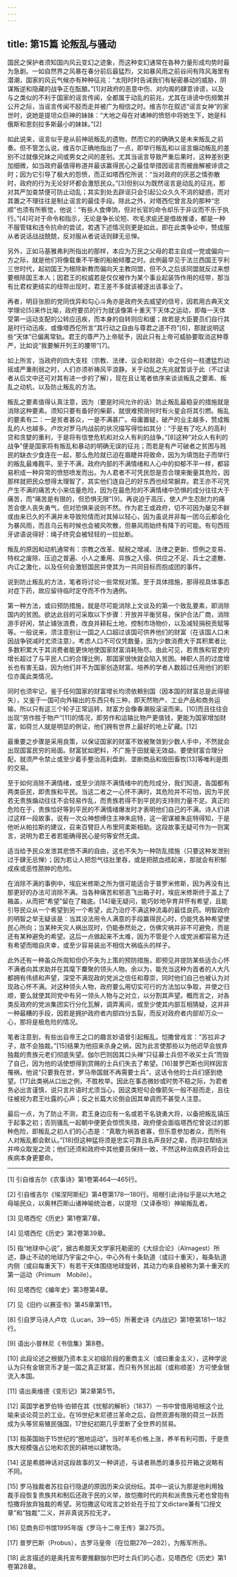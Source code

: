 ```yaml
---
---
---
```

title: 第15篇 论叛乱与骚动
---




国民之保护者须知国内风云变幻之迹象，而这种变幻通常在各种力量形成均势时最为急剧。一如自然界之风暴在春分前后最猛烈，又如暴风雨之前谷间有阵风海里有潜潮，国家的风云气候亦有种种征兆：“太阳时时告诫我们有秘密暴动的威胁，阴谋叛逆和隐藏的战争正在酝酿。”[1]对政府的恶意中伤、对内阁的肆意诽谤，以及与之类似的不利于国家的谣言传闻，全都属于动乱的前兆，尤其在诽谤中伤频繁并公开之际，当谣言传闻不胫而走并被广为相信之时。维吉尔在叙述“谣言女神”的家世时，说她是提坦众巨神的妹妹：“大地之母在对诸神的愤怒中将她生下，她是科俄斯和恩刻拉多斯最小的妹妹。”[2]

如此说来，谣言似乎是从前神祇叛乱的遗物，然而它的的确确又是未来叛乱之前奏。但不管怎么说，维吉尔正确地指出了一点，即举行叛乱和以谣言煽动叛乱的差别不过就像兄妹之间或男女之间的差别。尤其当谣言导致严重后果时，这种差别更加细微，如当政府最值得称道并最该赢得民心之最佳举措因谣言而被曲解被诽谤之时；因为它引导了极大的怨愤，而正如塔西佗所说：“当对政府的厌恶之情弥散时，政府的行为无论好坏都会激怒民众。”[3]但别以为既然谣言是动乱的征兆，那对其严加查禁便可防止动乱；其实到处去辟谣只会引起公众久久不消的疑惑，而对其置之不理往往是制止谣言的最佳手段。除此之外，对塔西佗曾言及的那种“忠顺”也须有所察觉，他说：“有些人食俸饷，但对长官的命令却乐于非议而不乐于执行。”[4]可对于命令和指示，无论是争长论短、吹毛求疵还是借故推诿，都是一种不服管辖和违令抗命的尝试，若遇下述情况则更是如此，即在此类争论中，赞成服从者说话战战兢兢，反对服从者说话则肆无忌惮。



另外，正如马基雅弗利所指出的那样，本应为万民之父母的君主自成一党或偏向一方之际，就是他们将像载重不平衡的船舶倾覆之时。此例最早见于法兰西国王亨利三世时代，起初国王为根除新教而偏向天主教同盟，但不久之后该同盟就反过来想要根除国王本人；因君王的权威若是仅仅被作为某个事业起装饰作用的纽带，那当有比君权更结实的纽带出现时，君王差不多就该被逐出该事业了。

再者，明目张胆的党同伐异和勾心斗角亦是政府失去威望的信号，因若用古典天文学理论[5]来作比喻，政府要员的行为就该像第十重天下天体之运动，即每一天体受第一运动支配的公转应迅疾，而本身的自转则应和缓；故若是大臣要员们自行其是时行动迅疾，或像塔西佗所言“其行动之自由与尊君之道不符”[6]，那就说明这些“天体”已偏离常轨。君王的尊严乃上帝赋予，因此只有上帝可威胁要取消这种尊严，比如说“我要解开列王的腰带”[7]。

如上所言，当政府的四大支柱（宗教、法律、议会和财政）中之任何一柱遭猛烈动摇或严重削弱之时，人们亦须祈祷风平浪静。关于动乱之先兆就暂谈于此（不过读者从后文中还可对其有进一步的了解），现在且让笔者依序来谈谈叛乱之要素、叛乱之动机，以及防止叛乱的方法。

叛乱之要素值得认真注意，因为（要是时间允许的话）防止叛乱最稳妥的措施就是消除这种要素。须知只要有备好的柴薪，就很难预测何时有火星会将其引燃。叛乱的要素有二：一是贫者甚众，一是不满甚广。毋庸置疑，破产的业主越多，赞成叛乱的人也越多。卢坎对罗马内战前的状况描写得恰如其分：“于是有了吃人的高利贷和贪婪的重利，于是将有信誉危机和对众人有利的战争。”[8]这种“对众人有利的战争”便是国家将有叛乱和暴动的明确无误的征兆；而若是有产可破者之贫困与贱民的缺衣少食连在一起，那么危险就已迫在眉睫并将致命，因为为填饱肚子而举行的叛乱最难戡平。至于不满，政府内部的不满情绪和人心中的抑郁不平一样，都容易积成一种异常的愤怒喷发而出。为人君者不可凭民怨是否合理来衡量其危险，因那样就把民众想得太理智了，其实他们连自己的好东西也经常摒弃。君王亦不可凭产生不满的痛苦大小来估量危险，因为在最危险的不满情绪中恐惧的成分往往大于痛苦，而“痛苦是有限的，但恐惧无限”[9]。再说迫于高压，使人产生忍耐力的痛苦会使人丧失勇气，但对恐惧来说则不然。作为君王或政府，切不可因为屡见不鲜或由来已久的不满并未导致险情而对其掉以轻心，因为虽说并非每一团乌云都会化为暴风雨，而且乌云有时候也会被风吹散，但暴风雨始终有降下的可能。有句西班牙谚语说得好：绳子终究会被轻轻的一拉扯断。

叛乱的原因和动机通常有：宗教之改革、赋税之增减、法律之更新、惯例之变易、特权之废除、压迫之普遍、小人之重用、异族之入侵、供应之不足、兵士之遣散、内讧之激化，以及任何会激怒国民并使其为一共同目标而抱成团的事件。

说到防止叛乱的方法，笔者将讨论一些常规对策。至于具体措施，那得视具体事态对症下药，故应留待临时定夺而不作为通例。

第一种方法，或曰预防措施，就是尽可能消除上文谈及的第一个致乱要素，即消除国内的贫困。欲达此目的可采取以下步骤：开放并平衡贸易，保护合法厂商，消除游手好闲，禁止铺张浪费，改良并耕耘土地，控制市场物价，以及减轻捐税贡赋等等。一般说来，须注意别让一国之人口超过该国可供养他们的财富（在该国人口未因战争锐减时尤须注意）。考虑人口不可仅凭数量，因为少数消费大于其积累者比多数积累大于其消费者能更快地使国家财富消耗殆尽。由此可见，若贵族和官吏的增长超过了与平民人口的合理比例，那国家很快就会陷入贫困。神职人员的过度增长也有害无益，因为他们并不为国家创造财富。培养的学者人数超过任用他们的职位亦属此类情况。

同时也须牢记，鉴于任何国家的财富增长均须依赖别国（因本国的财富总是此得彼失），又鉴于一国可向外输出的东西只有三种，即天然物产、工业产品和商务运输，所以只有这三个轮子正常运转，财富方会像春潮般滚滚而来。[10]而且往往会出现“劳作胜于物产”[11]的情况，即劳作和运输比物产更值钱，更能为国家增加财富，如荷兰人就是明显的例证，他们拥有世界上最好的地上矿藏。[12]

最重要之步骤是采用良策，以保证国家的财富不致被聚敛到少数人手中，不然就会出现国富民穷的局面。财富犹如肥料，不广施于田就毫无效益。要使财富合理分配，就须严令禁止或至少着手整治高利盘剥、垄断商品和毁田畜牧[13]等唯利是图的交易。

至于如何消除不满情绪，或至少消除不满情绪中的危险成分，我们知道，各国都有两类臣民，即贵族和平民。当这二者之一心怀不满时，其危险并不可怕，因为平民若无贵族煽动往往不会轻易作乱，而贵族若得不到平民的支持则力量不足。真正的危险在于，贵族恰好等到平民的不满情绪爆发时才表明他们自己的不满。诗人们讲过这样一段故事，说有一次众神想缚住主神朱庇特，这一密谋被朱庇特得知，于是他听从帕拉斯的建议，召来百臂巨人布里阿柔斯相助。这段故事无疑可作为一则寓言，说明为君王者若能确得民心是何等安然无虞。

适当给予民众发泄其悲愤不满的自由，这也不失为一种防乱措施（只要这种发泄别过于肆无忌惮）；因为若让人把怨气往肚里吞，或是把脓血捂起来，那就会有积郁成疾或恶性脓肿的危险。

在消除不满的事例中，埃庇米修斯之所为很可能适合于普罗米修斯，因为再没有比那更好的办法可消除不满。当各种痛苦和邪恶飞出箱子时，埃庇米修斯终于盖上了箱盖，从而把“希望”留在了箱底。[14]毫无疑问，能巧妙地孕育并怀有希望，且能引导民众从一个希望到另一个希望，此乃治疗不满这种流毒的最佳良药。明智政府的明智之举无疑该是：当其没法用令人满意的手段赢得民心时，仍能凭各种希望使民心所向；当某种天灾人祸出现时，仍能泰然处之，仿佛灾祸并非不可避免，而是还有某种避免的希望。这后一点做起来不太难，因为不管是个人或党派都容易为还有希望而暗自庆幸，或至少容易装出不相信大祸临头的样子。

此外还有一种虽众所周知但仍不失为上策的预防措施，即预见并提防某些适合心怀不满者向其求助并在其麾下麇聚的领头人物。余以为，能充当这种为首者的人大凡都拥有伟绩和声望，深受不满现政的党派之信任和尊崇，同时他们自己也被认为对现政心怀不满。对这种领头人物，政府要么用切实可行的方法加以争取，并使之归顺，要么就使其同党中有另一领头人物与之对立，以分割其声望。概而言之，对各类反政府的党派集团实行分化瓦解，调弄离间，或至少使其内部互相猜疑，这并非一种最糟的手段，因若是拥护政府者内部四分五裂，而反对政府者内部却万众一心，那将是极危险的情况。

笔者注意到，有些出自帝王之口的趣言妙语曾引起叛乱。恺撒曾戏言：“苏拉非才子，故不会独裁。”[15]结果为他招来杀身之祸，因为此言使那些以为他迟早会放弃独裁的贵族元老们彻底失望。伽尔巴则因其口头禅“只征募士兵但不收买士兵”而毁了自己，因为他的话使想得到赏赐的士兵们失去了希望。[16]普罗巴斯也同样因言罹祸，他说“只要我在世，罗马帝国就不再需要士兵”，这话令他的士兵们感到绝望。[17]此类祸从口出之例，不胜枚举。因此在事态微妙或时势不稳之际，为君者务必出言谨慎，说只言片语时尤须当心，因这类短句会像箭矢一般不胫而走，且往往被视为君王吐露的心声；反之长篇大论倒会因其单调而不甚受人注意。

最后一点，为了防止不测，君王身边应有一名或若干名骁勇大将，以备把叛乱镇压于起事之初；否则骚乱一起朝中便更会惊慌失措，政府便会面临塔西佗曾说过的那种危险，即叛乱之初人们的心态是：“真敢为祸首者寡，但乐意参加者众，而所有人对叛乱都会默认。”[18]但这种猛将须是忠实可靠且名声良好之辈，而非拉帮结派并哗众取宠之流；他们还须和政府中其他要员保持一致，不然这种治病良药将会比疾病本身更要命。



* * *



[1] 引自维吉尔《农事诗》第1卷第464—465行。

[2] 引自维吉尔《埃涅阿斯纪》第4卷第178—180行。培根引此诗似乎是以大地之母喻民众，以奥林匹斯山诸神喻统治者，以提坦（又译泰坦）神喻叛乱者。

[3] 见塔西佗《历史》第1卷第7章。

[4] 见塔西佗《历史》第2卷第39章。

[5] 指“地球中心说”，据古希腊天文学家托勒密的《大综合论》（Almagest）所述，静止不动的地球乃宇宙之中心，中心外有十条轨道（或曰十重天），每条轨道内侧（或曰每重天下）有若干天体围绕地球旋转，其动力均来自被称为第十重天的第一运动（Primum　Mobile）。

[6] 见塔西佗《编年史》第3卷第4章。

[7] 见《旧约·以赛亚书》第45章第1节。

[8] 引自罗马诗人卢坎（Lucan，39—65）所著史诗《内战记》第1卷第181—182行。

[9] 语出小普林尼《书信集》第8卷。

[10] 此段论述之根据乃资本主义初级阶段的重商主义（或曰重金主义），这种学说认为只有金银货币才是一国之真正财富，而只有外贸出超（或称顺差）方可使金银流入本国。

[11] 语出奥维德《变形记》第2章第5节。

[12] 英国学者罗伯特·伯顿在其《忧郁的解析》（1837）一书中曾借用培根这个比喻来谈论荷兰的工业。在16世纪末尼德兰革命之后，自然资源有限的荷兰一跃而成为头等贸易殖民强国，17世纪初期几乎垄断了全世界的贸易。

[13] 指英国始于15世纪的“圈地运动”。当时羊毛价格上涨，养羊有利可图，于是贵族大规模强占公地和农民的耕地以建牧场。

[14] 这是希腊神话对这段故事的又一种讲述，与读者熟悉的潘多拉开箱之说略有不同。

[15] 罗马独裁者苏拉自行隐退的原因历来众说纷纭。其中一说认为那是他利用独裁手段恢复贵族共和制后还政于民的义举，故恺撒时代的共和派贵族元老也曾抱有恺撒将放弃独裁的希望。另恺撒这句戏言之妙处在于拉丁文dictare兼有“口授文章”和“独裁”二义，并非真说苏拉无才。

[16] 见商务印书馆1995年版《罗马十二帝王传》第275页。

[17] 普罗巴斯（Probus），古罗马皇帝（在位期276—282），为叛军所杀。

[18] 此言描述的是奥托宣布要推翻伽尔巴时士兵们的心态，见塔西佗《历史》第1卷第28章。